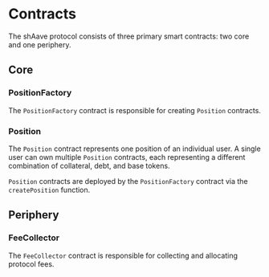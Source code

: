 # Contracts

The shAave protocol consists of three primary smart contracts: two core and one periphery.

## Core

### PositionFactory

The `PositionFactory` contract is responsible for creating `Position` contracts.

### Position

The `Position` contract represents one position of an individual user. A single user can own multiple `Position` contracts, each representing a different combination of collateral, debt, and base tokens.

`Position` contracts are deployed by the `PositionFactory` contract via the `createPosition` function.

## Periphery

### FeeCollector

The `FeeCollector` contract is responsible for collecting and allocating protocol fees.
